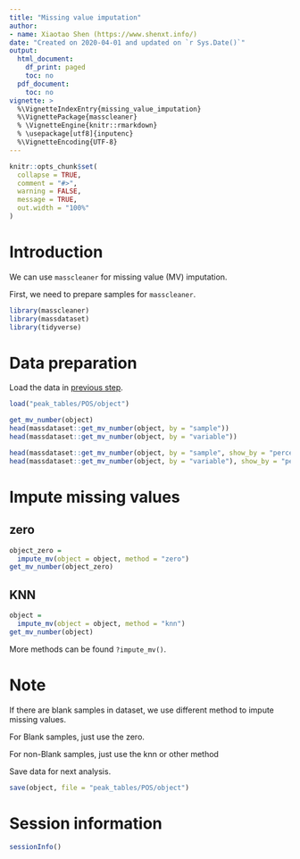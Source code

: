 ```yaml
---
title: "Missing value imputation"
author:
- name: Xiaotao Shen (https://www.shenxt.info/)
date: "Created on 2020-04-01 and updated on `r Sys.Date()`"
output:
  html_document:
    df_print: paged
    toc: no
  pdf_document:
    toc: no
vignette: >
  %\VignetteIndexEntry{missing_value_imputation}
  %\VignettePackage{masscleaner}
  % \VignetteEngine{knitr::rmarkdown}
  % \usepackage[utf8]{inputenc}
  %\VignetteEncoding{UTF-8}
---
```


```r
knitr::opts_chunk$set(
  collapse = TRUE,
  comment = "#>",
  warning = FALSE,
  message = TRUE,
  out.width = "100%"
)
```

# **Introduction**

We can use `masscleaner` for missing value (MV) imputation.

First, we need to prepare samples for `masscleaner`.

```r
library(masscleaner)
library(massdataset)
library(tidyverse)
```

# **Data preparation**

Load the data in [previous step](https://tidymass.github.io/masscleaner/articles/filter_variable_outlier.html).

```r
load("peak_tables/POS/object")
```

```r
get_mv_number(object)
head(massdataset::get_mv_number(object, by = "sample"))
head(massdataset::get_mv_number(object, by = "variable"))

head(massdataset::get_mv_number(object, by = "sample", show_by = "percentage"))
head(massdataset::get_mv_number(object, by = "variable"), show_by = "percentage")
```

# **Impute missing values**

## zero

```r
object_zero = 
  impute_mv(object = object, method = "zero")
get_mv_number(object_zero)
```

## KNN

```r
object = 
  impute_mv(object = object, method = "knn")
get_mv_number(object)
```


More methods can be found `?impute_mv()`.

# **Note**

If there are blank samples in dataset, we use different method to impute missing
values.

For Blank samples, just use the zero.

For non-Blank samples, just use the knn or other method

Save data for next analysis.

```r
save(object, file = "peak_tables/POS/object")
```

# **Session information**

```r
sessionInfo()
```
